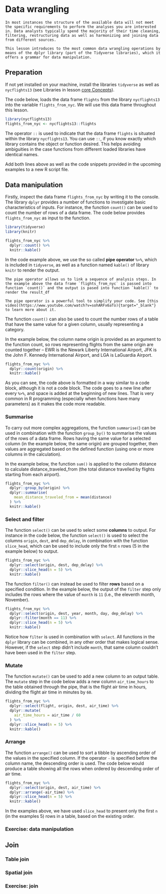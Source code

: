 # Data wrangling

```block2
In most instances the structure of the available data will not meet the specific requirements to perform the analyses you are interested in. Data analysts typically spend the majority of their time cleaning, filtering, restructuring data as well as harmonizing and joining data from different sources.

This lesson introduces to the most common data wrangling operations by means of the dplyr library (part of the Tidyverse libraries), which it offers a grammar for data manipulation.
```

## Preparation

If not yet installed on your machine, install the libraries `tidyverse` as well as `nycflights13` (see Libraries in lesson [core Concepts](#core)).

The code below, loads the data frame `flights` from the library `nycflights13` into the variable `flights_from_nyc`. We will use this data frame throughout this lesson. 

```r

library(nycflights13)
flights_from_nyc <- nycflights13::flights

```

The operator `::` is used to indicate that the data frame `flights` is situated within the library `nycflights13`. You can use `::`, if you know exactly which library contains the object or function desired. This helps avoiding ambiguities in the case functions from different loaded libraries have identical names. 

Add both lines above as well as the code snippets provided in the upcoming examples to a new R script file. 

## Data manipulation

Firstly, inspect the data frame `flights_from_nyc` by writing it to the console. The library `dplyr` provides a number of functions to investigate basic characteristics of inputs. For instance, the function `count()` can be used to count the number of rows of a data frame. The code below provides `flights_from_nyc` as input to the function. 

```r

library(tidyverse)
library(knitr)

flights_from_nyc %>%
  dplyr::count() %>%
  knitr::kable()
```

In the code example above, we use the so called **pipe operator** `%>%`, which is included in `tidyverse`, as well as a function named `kable()` of library `knitr` to render the output.

```block2
The pipe operator allows us to link a sequence of analysis steps. In the example above the data frame `flights_from_nyc` is passed into function `count()` and the output is pased into function `kable()` to render the result_df

The pipe operator is a powerful tool to simplify your code. See [this video](https://www.youtube.com/watch?v=sohARFx6aTo){target="_blank"} to learn more about it.
```

The function `count()` can also be used to count the number rows of a table that have the same value for a given column, usually representing a category.

In the example below, the column name origin is provided as an argument to the function count, so rows representing flights from the same origin are counted together – EWR is the Newark Liberty International Airport, JFK is the John F. Kennedy International Airport, and LGA is LaGuardia Airport.

```r

flights_from_nyc %>%
  dplyr::count(origin) %>%
  knitr::kable()

```

As you can see, the code above is formatted in a way similar to a code block, although it is not a code block. The code goes to a new line after every `%>%`, and space is added at the beginning of new lines. That is very common in R programming (especially when functions have many parameters) as it makes the code more readable.

### Summarise

To carry out more complex aggregations, the function `summarise(`) can be used in combination with the function `group_by()` to summarise the values of the rows of a data frame. Rows having the same value for a selected column (in the example below, the same origin) are grouped together, then values are aggregated based on the defined function (using one or more columns in the calculation).

In the example below, the function `sum()` is applied to the column distance to calculate distance_traveled_from (the total distance travelled by flights starting from each airport).

```r
flights_from_nyc %>%
  dplyr::group_by(origin) %>%
  dplyr::summarise(
    mean_distance_traveled_from = mean(distance)
  ) %>%
  knitr::kable()
```

### Select and filter

The function `select()` can be used to select some **columns** to output. For instance in the code below, the function `select()` is used to select the columns `origin`, `dest`, and `dep_delay`, in combination with the function `slice_head`, which can be used to include only the first `n` rows (5 in the example below) to output.

```r
flights_from_nyc %>%
  dplyr::select(origin, dest, dep_delay) %>%
  dplyr::slice_head(n = 5) %>%
  knitr::kable()
```

The function `filter()` can instead be used to filter **rows** based on a specified condition. In the example below, the output of the `filter` step only includes the rows where the value of `month` is `11` (i.e., the eleventh month, November).

```r
flights_from_nyc %>%
  dplyr::select(origin, dest, year, month, day, dep_delay) %>%
  dplyr::filter(month == 11) %>%
  dplyr::slice_head(n = 5) %>%
  knitr::kable()
```

Notice how `filter` is used in combination with `select`. All functions in the `dplyr` library can be combined, in any other order that makes logical sense. However, if the `select` step didn’t include `month`, that same column couldn’t have been used in the `filter` step.

### Mutate

The function `mutate()` can be used to add a new column to an output table. The `mutate` step in the code below adds a new column `air_time_hours` to the table obtained through the pipe, that is the flight air time in hours, dividing the flight air time in minutes by `60`.

```r
flights_from_nyc %>%
  dplyr::select(flight, origin, dest, air_time) %>%
  dplyr::mutate(
    air_time_hours = air_time / 60
  ) %>%
  dplyr::slice_head(n = 5) %>%
  knitr::kable()
```

### Arrange

The function `arrange()` can be used to sort a tibble by ascending order of the values in the specified column. If the operator `-` is specified before the column name, the descending order is used. The code below would produce a table showing all the rows when ordered by descending order of air time.

```r
flights_from_nyc %>%
  dplyr::select(origin, dest, air_time) %>%
  dplyr::arrange(-air_time) %>%
  dplyr::slice_head(n = 5) %>%
  knitr::kable()
```

In the examples above, we have used `slice_head` to present only the first `n` (in the examples 5) rows in a table, based on the existing order. 

### Exercise: data manipulation



## Join

### Table join

### Spatial join



### Exercise: join







